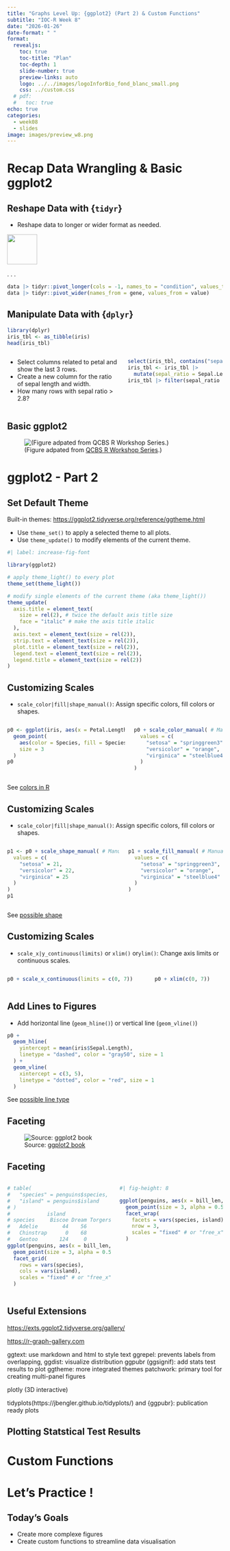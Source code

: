 ```yaml
---
title: "Graphs Level Up: {ggplot2} (Part 2) & Custom Functions"
subtitle: "IOC-R Week 8"
date: "2026-01-26"
date-format: " "
format:
  revealjs: 
    toc: true
    toc-title: "Plan"
    toc-depth: 1
    slide-number: true
    preview-links: auto
    logo: ../../images/logoInforBio_fond_blanc_small.png
    css: ../custom.css
  # pdf:
  #   toc: true
echo: true
categories: 
  - week08
  - slides
image: images/preview_w8.png
---
```


# Recap Data Wrangling & Basic ggplot2

## Reshape Data with {`tidyr`} {.smaller}

- Reshape data to longer or wider format as needed.

![](images/pivot_img.png){width=70px}

. . .

```r
data |> tidyr::pivot_longer(cols = -1, names_to = "condition", values_to = "value")
data |> tidyr::pivot_wider(names_from = gene, values_from = value)
```

## Manipulate Data with {`dplyr`} {.smaller}

```r
library(dplyr)
iris_tbl <- as_tibble(iris)
head(iris_tbl)
```

::: {.columns}
::: {.column}

::: {.callout-tip appearance="simple"}
- Select columns related to petal and show the last 3 rows.
- Create a new column for the ratio of sepal length and width.
- How many rows with sepal ratio > 2.8?
:::

:::
::: {.column .fragment}
```r
select(iris_tbl, contains("sepal")) |> tail(3)
iris_tbl <- iris_tbl |>
  mutate(sepal_ratio = Sepal.Length / Sepal.Width)
iris_tbl |> filter(sepal_ratio > 2.8) |> nrow()
```

:::
:::

## Basic ggplot2

![(Figure adpated from [QCBS R Workshop Series](https://r.qcbs.ca/workshop03/book-en/grammar-of-graphics-gg-basics.html).)](../week05/images/ggplot_comp.png)

# ggplot2 - Part 2

## Set Default Theme {.smaller}

::: {.callout-note appearance="simple"}
Built-in themes: <https://ggplot2.tidyverse.org/reference/ggtheme.html>
:::

- Use `theme_set()` to apply a selected theme to all plots.
- Use `theme_update()` to modify elements of the current theme.

```r
#| label: increase-fig-font

library(ggplot2)

# apply theme_light() to every plot
theme_set(theme_light())

# modify single elements of the current theme (aka theme_light())
theme_update(
  axis.title = element_text(
    size = rel(2), # twice the default axis title size
    face = "italic" # make the axis title italic
  ),
  axis.text = element_text(size = rel(2)),
  strip.text = element_text(size = rel(2)),
  plot.title = element_text(size = rel(2)),
  legend.text = element_text(size = rel(2)),
  legend.title = element_text(size = rel(2))
)
```


## Customizing Scales {.smaller}

- `scale_color|fill|shape_manual()`: Assign specific colors, fill colors or shapes.

:::: {.columns}
::: {.column}

```r
p0 <- ggplot(iris, aes(x = Petal.Length, y = Sepal.Length)) +
  geom_point(
    aes(color = Species, fill = Species, shape = Species),
    size = 3
  )
p0
```
:::

::: {.column .fragment}

```r
p0 + scale_color_manual( # Manually set colors
  values = c(
    "setosa" = "springgreen3",
    "versicolor" = "orange", 
    "virginica" = "steelblue4"
  )
)
```

:::
::::

::: {.callout-note appearance="simple"}
See [colors in R](https://r-charts.com/colors/)
:::

## Customizing Scales {.smaller}

- `scale_color|fill|shape_manual()`: Assign specific colors, fill colors or shapes.

:::: {.columns}
::: {.column}

```r
p1 <- p0 + scale_shape_manual( # Manually set shape
  values = c(
    "setosa" = 21,
    "versicolor" = 22, 
    "virginica" = 25
  )
)
p1
```

:::

::: {.column .fragment}

```r
p1 + scale_fill_manual( # Manually set fill
  values = c(
    "setosa" = "springgreen3",
    "versicolor" = "orange", 
    "virginica" = "steelblue4"
  )
)
```

:::
::::

::: {.callout-note appearance="simple"}
See [possible shape](https://ggplot2.tidyverse.org/articles/ggplot2-specs.html#sec:shape-spec)
:::


## Customizing Scales {.smaller}

- `scale_x|y_continuous(limits)` or `xlim()` or`ylim()`: Change axis limits or continuous scales.

:::: {.columns}
::: {.column}

```r
p0 + scale_x_continuous(limits = c(0, 7))
```
:::

::: {.column}

```r
p0 + xlim(c(0, 7))
```

:::
::::


## Add Lines to Figures {.smaller}

- Add horizontal line (`geom_hline()`) or vertical line (`geom_vline()`) 

```r
p0 +
  geom_hline(
    yintercept = mean(iris$Sepal.Length), 
    linetype = "dashed", color = "gray50", size = 1
  ) +
  geom_vline(
    xintercept = c(3, 5),
    linetype = "dotted", color = "red", size = 1
  )
```

::: {.callout-note appearance="simple"}
See [possible line type](https://ggplot2.tidyverse.org/articles/ggplot2-specs.html#sec:line-type-spec)
:::


## Faceting {.smaller}

![Source: [ggplot2 book](https://ggplot2-book.org/facet.html)](images/position-facets.png)


## Faceting {.smaller}

::: {.columns}
::: {.column}
```r
# table(
#   "species" = penguins$species,
#   "island" = penguins$island
# )
#            island
# species     Biscoe Dream Torgersen
#   Adelie        44    56        52
#   Chinstrap      0    68         0
#   Gentoo       124     0         0
ggplot(penguins, aes(x = bill_len, y = body_mass)) +
  geom_point(size = 3, alpha = 0.5) +
  facet_grid(
    rows = vars(species),
    cols = vars(island),
    scales = "fixed" # or "free_x", "free_y", "free"
  )
```

:::
::: {.column}
```r
#| fig-height: 8

ggplot(penguins, aes(x = bill_len, y = body_mass)) +
  geom_point(size = 3, alpha = 0.5) +
  facet_wrap(
    facets = vars(species, island),
    nrow = 3,
    scales = "fixed" # or "free_x", "free_y", "free"
  )
```

:::
:::


## Useful Extensions {.smaller}

<https://exts.ggplot2.tidyverse.org/gallery/>



<https://r-graph-gallery.com>



ggtext: use markdown and html to style text
ggrepel: prevents labels from overlapping,
ggdist: visualize distribution
ggpubr (ggsignif): add stats test results to plot
ggtheme: more integrated themes
patchwork: primary tool for creating multi-panel figures

plotly (3D interactive)

tidyplots(https://jbengler.github.io/tidyplots/) and {ggpubr}: publication ready plots

## Plotting Statstical Test Results {.smaller}



# Custom Functions

## {.smaller}


# Let's Practice !

## Today's Goals

- Create more complexe figures
- Create custom functions to streamline data visualisation

